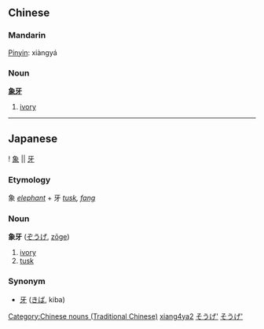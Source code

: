 ==Chinese==
===Mandarin===
[[Pinyin]]: xiàngyá
===Noun===
'''[[象]][[牙]]'''

# [[ivory]]

[[Category:Chinese nouns (Traditional Chinese)]]
[[Category:Chinese nouns (Simplified Chinese)|xiang4ya2]]
----

== Japanese ==
{{ja-kanjitab-top}}
! [[象]] || [[牙]]
{{ja-kanjitab-bottom}}
===Etymology===
象 ''[[elephant]]'' + 牙 ''[[tusk]], [[fang]]''


===Noun===
'''象牙''' ([[ぞうげ]], [[zōge]])
# [[ivory]]
# [[tusk]]


===Synonym===
* [[牙]] ([[きば]], kiba)

[[Category:Japanese language|そうげ']]
[[Category:Japanese nouns|そうげ']]